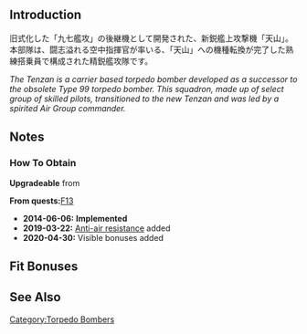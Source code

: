 {{EquipmentInfo|94}}

==Introduction==
旧式化した「九七艦攻」の後継機として開発された、新鋭艦上攻撃機「天山」。本部隊は、闘志溢れる空中指揮官が率いる、「天山」への機種転換が完了した熟練搭乗員で構成された精鋭艦攻隊です。

''The Tenzan is a carrier based torpedo bomber developed as a successor to the obsolete Type 99 torpedo bomber. This squadron, made up of select group of skilled pilots, transitioned to the new Tenzan and was led by a spirited Air Group commander.''

==Notes==
<div class="mw-collapsible"><h3>How To Obtain</h3>
<div class="mw-collapsible-content">
'''Upgradeable''' from {{Equipment/Link|Type 97 Torpedo Bomber (Tomonaga Squadron)}}

'''From quests: '''[[Quests#F13|F13]]

</div></div>


<div class="mw-collapsible><h3>Updates History</h3>
<div class="mw-collapsible-content>
* '''2014-06-06:''' '''Implemented'''
* '''2019-03-22:''' [[Anti-Air Fire#Shoot Down Resistance|Anti-air resistance]] added
* '''2020-04-30:''' Visible bonuses added
</div></div>

==Fit Bonuses==
{{:Tenzan Model 12 (Tomonaga Squadron)/Bonuses}}

==See Also==
{{Equipmentlist}}
[[Category:Torpedo Bombers]]